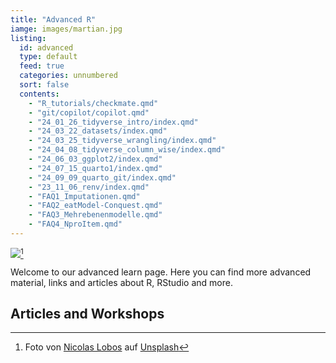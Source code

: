 ```yaml
---
title: "Advanced R"
iamge: images/martian.jpg
listing:
  id: advanced
  type: default
  feed: true
  categories: unnumbered
  sort: false
  contents:
    - "R_tutorials/checkmate.qmd"
    - "git/copilot/copilot.qmd"
    - "24_01_26_tidyverse_intro/index.qmd"
    - "24_03_22_datasets/index.qmd"
    - "24_03_25_tidyverse_wrangling/index.qmd"
    - "24_04_08_tidyverse_column_wise/index.qmd"
    - "24_06_03_ggplot2/index.qmd"
    - "24_07_15_quarto1/index.qmd"
    - "24_09_09_quarto_git/index.qmd"
    - "23_11_06_renv/index.qmd"
    - "FAQ1_Imputationen.qmd"
    - "FAQ2_eatModel-Conquest.qmd"
    - "FAQ3_Mehrebenenmodelle.qmd"
    - "FAQ4_NproItem.qmd"
---
```


![](./images/martian.jpg)[^1]

[^1]: Foto von <a href="https://unsplash.com/de/@lobosnico?utm_content=creditCopyText&utm_medium=referral&utm_source=unsplash">Nicolas Lobos</a> auf <a href="https://unsplash.com/de/fotos/fotografie-eines-astronauten-der-tagsuber-neben-einer-felsformation-steht-NR_tXTuyTak?utm_content=creditCopyText&utm_medium=referral&utm_source=unsplash">Unsplash</a>

Welcome to our advanced learn page. Here you can find more advanced material, links and articles about R, RStudio and more.

## Articles and Workshops

::: {advanced}
:::
